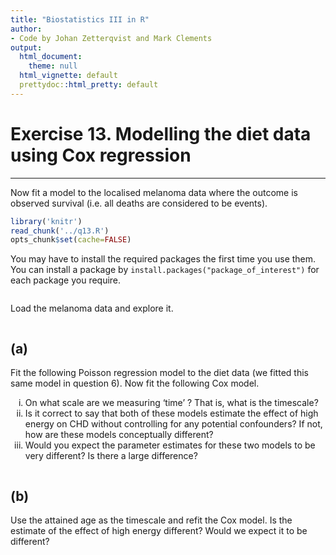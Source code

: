 ```yaml
---
title: "Biostatistics III in R"
author:
- Code by Johan Zetterqvist and Mark Clements
output:
  html_document:
    theme: null
  html_vignette: default
  prettydoc::html_pretty: default
---
```



# Exercise 13. Modelling the diet data using Cox regression #

-----------

Now fit a model to the localised melanoma data where the outcome is observed survival (i.e. all deaths are considered to be events).

```r
library('knitr')
read_chunk('../q13.R')
opts_chunk$set(cache=FALSE)
```

You may have to install the required packages the first time you use them. You can install a package by `install.packages("package_of_interest")` for each package you require.

```r
```
Load the melanoma data and explore it.

```r
```

## (a) ## 
Fit the following Poisson regression model to the diet data (we fitted this same model in question 6). Now fit the following Cox model.

  i. On what scale are we measuring ‘time’ ? That is, what is the timescale?
  ii. Is it correct to say that both of these models estimate the effect of high energy on CHD without controlling for any potential confounders? If not, how are these models conceptually different?
  iii. Would you expect the parameter estimates for these two models to be very different? Is there a large difference?


```r
```

## (b) ## 
Use the attained age as the timescale and refit the Cox model. Is the estimate of the effect of high energy different? Would we expect it to be different?

```r
```
